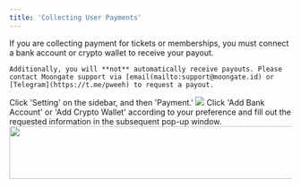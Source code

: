 ```yaml
---
title: 'Collecting User Payments'
---
```


<Warning>
    If you are collecting payment for tickets or memberships, you must connect a bank account or crypto wallet to receive your payout. 
    
    Additionally, you will **not** automatically receive payouts. Please contact Moongate support via [email(mailto:support@moongate.id) or [Telegram](https://t.me/pweeh) to request a payout.
</Warning>

<Steps>
    <Step title="Navigate to the 'Payment' panel">
        Click 'Setting' on the sidebar, and then 'Payment.'
        <img src="/images/admin-settings/collecting-payment/payment panel.gif"/>
    </Step>
    <Step title="Add a bank account/crypto wallet">
        Click 'Add Bank Account' or 'Add Crypto Wallet' according to your preference and fill out the requested information in the 
        subsequent pop-up window.
        <img width="520" height="94" src="/images/admin-settings/collecting-payment/add wallet button.png"/>
    </Step>
</Steps>